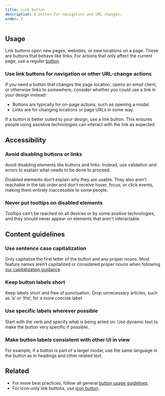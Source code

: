 ```yaml
---
title: Link button
description: A button for navigation and URL changes.
order: 2
---
```


## Usage

Link buttons open new pages, websites, or new locations on a page. These are buttons that behave like links. For actions that only affect the current page, use a regular [button](/components/button/button-new/).

### Use link buttons for navigation or other URL-change actions

If you need a button that changes the page location, opens an email client, or otherwise links to somewhere, consider whether you could use a link in your design instead:

- Buttons are typically for on-page actions, such as opening a modal.
- Links are for changing locations or page URLs in some way.

If a button is better suited to your design, use a link button. This ensures people using assistive technologies can interact with the link as expected.

## Accessibility

<!-- TODO: Update this section based on accessibility changes to anchor/link, in particular for open in new tab icon readouts: DSP-16572. -->

### Avoid disabling buttons or links

Avoid disabling elements like buttons and links. Instead, use validation and errors to explain what needs to be done to proceed.

Disabled elements don’t explain why they are usable. They also aren’t reachable in the tab order and don’t receive hover, focus, or click events, making them entirely inaccessible to some people.

### Never put tooltips on disabled elements

Tooltips can't be reached on all devices or by some assitive technologies, and they should never appear on elements that aren't interactable.

<!-- We know that disabled buttons with tooltips are sometimes used for feature discovery. We're working on guidance for this case. -->

<Snippet name="button-best-practices" />

## Content guidelines

### Use sentence case capitalization

Only capitalize the first letter of the button and any proper nouns. Most feature names aren’t capitalized or considered proper nouns when following [our capitalization guidance](/content/language-and-grammar#capitalization).

### Keep button labels short

Keep labels short and free of punctuation. Drop unnecessary articles, such as ‘a’ or ‘the’, for a more concise label.

### Use specific labels wherever possible

Start with the verb and specify what is being acted on. Use dynamic text to make the button very specific if possible.

### Make button labels consistent with other UI in view

For example, if a button is part of a larger modal, use the same language in the button as in headings and other related text.

## Related

- For more best practices, follow all general [button usage guidelines](/components/button/usage).
- For icon-only link buttons, use [icon button](/components/button/icon-button).

